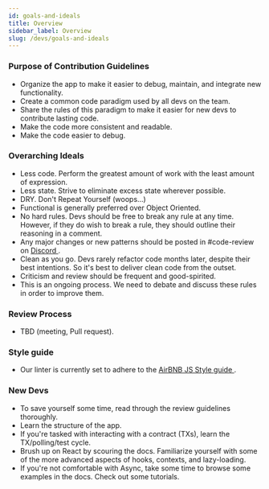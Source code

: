 ```yaml
---
id: goals-and-ideals
title: Overview
sidebar_label: Overview
slug: /devs/goals-and-ideals
---
```


### Purpose of Contribution Guidelines

- Organize the app to make it easier to debug, maintain, and integrate new functionality.
- Create a common code paradigm used by all devs on the team.
- Share the rules of this paradigm to make it easier for new devs to contribute lasting code.
- Make the code more consistent and readable.
- Make the code easier to debug.

### Overarching Ideals

- Less code. Perform the greatest amount of work with the least amount of expression.
- Less state. Strive to eliminate excess state wherever possible.
- DRY. Don't Repeat Yourself (woops...)
- Functional is generally preferred over Object Oriented.
- No hard rules. Devs should be free to break any rule at any time. However, if they do wish to break a rule, they should outline their reasoning in a comment.
- Any major changes or new patterns should be posted in #code-review on <a href="https://discord.com/invite/daohaus"> Discord </a>.
- Clean as you go. Devs rarely refactor code months later, despite their best intentions. So it's best to deliver clean code from the outset.
- Criticism and review should be frequent and good-spirited.
- This is an ongoing process. We need to debate and discuss these rules in order to improve them.

### Review Process

- TBD (meeting, Pull request).

### Style guide

- Our linter is currently set to adhere to the <a href="https://airbnb.io/javascript/">AirBNB JS Style guide </a>.

### New Devs

- To save yourself some time, read through the review guidelines thoroughly.
- Learn the structure of the app.
- If you're tasked with interacting with a contract (TXs), learn the TX/polling/test cycle.
- Brush up on React by scouring the docs. Familiarize yourself with some of the more advanced aspects of hooks, contexts, and lazy-loading.
- If you're not comfortable with Async, take some time to browse some examples in the docs. Check out some tutorials.
